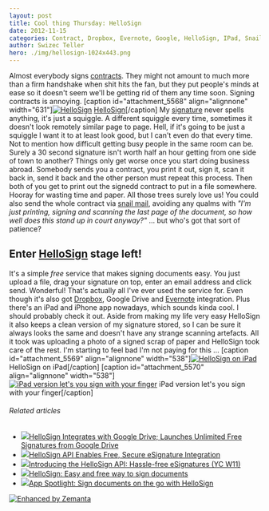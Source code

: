 ```yaml
---
layout: post
title: Cool thing Thursday: HelloSign
date: 2012-11-15
categories: Contract, Dropbox, Evernote, Google, HelloSign, IPad, Snail mail
author: Swizec Teller
hero: ./img/hellosign-1024x443.png
---
```


Almost everybody signs [contracts](http://en.wikipedia.org/wiki/Contract "Contract"). They might not amount to much more than a firm handshake when shit hits the fan, but they put people's minds at ease so it doesn't seem we'll be getting rid of them any time soon. Signing contracts is annoying. \[caption id="attachment_5568" align="alignnone" width="631"][![HelloSign](./img/hellosign-1024x443.png "HelloSign")](http://swizec.com/blog/wp-content/uploads/2012/11/hellosign.png) [HelloSign](http://hellosign.com)\[/caption] My [signature](http://en.wikipedia.org/wiki/Signature "Signature") never spells anything, it's just a squiggle. A different squiggle every time, sometimes it doesn't look remotely similar page to page. Hell, if it's going to be just a squiggle I want it to at least look good, but I can't even do that every time. Not to mention how difficult getting busy people in the same room can be. Surely a 30 second signature isn't worth half an hour getting from one side of town to another? Things only get worse once you start doing business abroad. Somebody sends you a contract, you print it out, sign it, scan it back in, send it back and the other person must repeat this process. Then both of you get to print out the signedd contract to put in a file somewhere. Hooray for wasting time and paper. All those trees surely love us! You could also send the whole contract via [snail mail](http://en.wikipedia.org/wiki/Snail_mail "Snail mail"), avoiding any qualms with _"I'm just printing, signing and scanning the last page of the document, so how well does this stand up in court anyway?"_ ... but who's got that sort of patience?

## Enter [HelloSign](http://hellosign.com) stage left!

It's a simple _free_ service that makes signing documents easy. You just upload a file, drag your signature on top, enter an email address and click send. Wonderful! That's actually all I've ever used the service for. Even though it's also got [Dropbox](http://www.dropbox.com "Dropbox"), Google Drive and [Evernote](http://www.evernote.com "Evernote") integration. Plus there's an iPad and iPhone app nowadays, which sounds kinda cool. I should probably check it out. Aside from making my life very easy HelloSign it also keeps a clean version of my signature stored, so I can be sure it always looks the same and doesn't have any strange scanning artefacts. All it took was uploading a photo of a signed scrap of paper and HelloSign took care of the rest. I'm starting to feel bad I'm not paying for this ... \[caption id="attachment_5569" align="alignnone" width="538"][![HelloSign on iPad](http://swizec.com/blog/wp-content/uploads/2012/11/hellosign-ipad.png "HelloSign on iPad")](./img/hellosign-ipad.png) HelloSign on iPad\[/caption] \[caption id="attachment_5570" align="alignnone" width="538"][![iPad version let's you sign with your finger](http://swizec.com/blog/wp-content/uploads/2012/11/hellosign-ipad-signing.png "iPad version let's you sign with your finger")](./img/hellosign-ipad-signing.png) iPad version let's you sign with your finger\[/caption]

###### Related articles

-   [![](http://i.zemanta.com/noimg_97_80_80.jpg)](http://www.prweb.com/releases/prweb2012/10/prweb9926356.htm)[HelloSign Integrates with Google Drive; Launches Unlimited Free Signatures from Google Drive](http://www.prweb.com/releases/prweb2012/10/prweb9926356.htm)
-   [![](http://i.zemanta.com/124091072_80_80.jpg)](http://blog.programmableweb.com/2012/11/07/hellosign-api-enables-free-secure-esignature-integration/)[HelloSign API Enables Free, Secure eSignature Integration](http://blog.programmableweb.com/2012/11/07/hellosign-api-enables-free-secure-esignature-integration/)
-   [![](http://i.zemanta.com/noimg_0_80_80.jpg)](http://www.hellosign.com/info/api)[Introducing the HelloSign API: Hassle-free eSignatures (YC W11)](http://www.hellosign.com/info/api)
-   [![](http://i.zemanta.com/116485195_80_80.jpg)](http://www.techno360.in/hellosign-easy-and-free-way-to-sign-documents/)[HelloSign: Easy and free way to sign documents](http://www.techno360.in/hellosign-easy-and-free-way-to-sign-documents/)
-   [![](http://i.zemanta.com/115803205_80_80.jpg)](http://www.macworld.com/article/2010909/app-spotlight-sign-documents-on-the-go-with-hellosign.html)[App Spotlight: Sign documents on the go with HelloSign](http://www.macworld.com/article/2010909/app-spotlight-sign-documents-on-the-go-with-hellosign.html)

[![Enhanced by Zemanta](http://img.zemanta.com/zemified_e.png?x-id=3c65e12d-8eb0-4974-a1bc-015265bc026a)](http://www.zemanta.com/?px "Enhanced by Zemanta")
